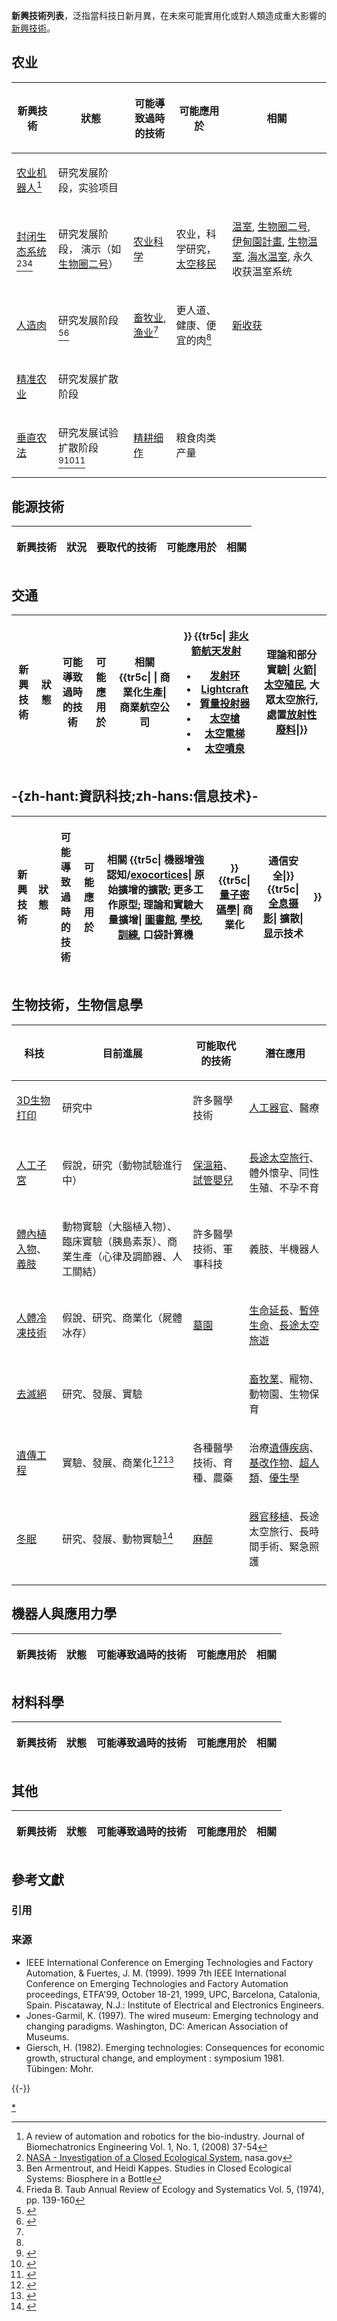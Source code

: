 {{動態列表}}
{{多個問題|
{{expand|time=2013-06-22T12:42:24+00:00}}
{{expert|time=2013-06-22T12:42:24+00:00}}
}}

'''新興技術列表'''，泛指當科技日新月異，在未來可能實用化或對人類造成重大影響的[[新興技術|新興技術]]。

==农业==
{|class="wikitable sortable"
|-
!新興技術!!狀態!!可能導致過時的技術!!可能應用於!!相關
|-
| [[农业机器人|农业机器人]]<ref>A review of automation and robotics for the bio-industry. Journal of Biomechatronics Engineering Vol. 1, No. 1, (2008) 37-54</ref>
| 研究发展阶段，实验项目
| 
|
|
|-
| [[封闭生态系统|封闭生态系统]]<ref>[http://www.nasa.gov/mission_pages/station/research/experiments/528.html NASA - Investigation of a Closed Ecological System.] {{Wayback|url=http://www.nasa.gov/mission_pages/station/research/experiments/528.html |date=20131113165741 }} nasa.gov</ref><ref>Ben Armentrout, and Heidi Kappes. Studies in Closed Ecological Systems: Biosphere in a Bottle</ref><ref>Frieda B. Taub Annual Review of Ecology and Systematics Vol. 5, (1974), pp. 139-160</ref>
|  研究发展阶段， 演示（如[[生物圈二号|生物圈二号]]）
| [[农业科学|农业科学]]
|  农业，科学研究，[[太空移民|太空移民]]
| [[温室|温室]], [[生物圈二号|生物圈二号]], [[伊甸園計畫|伊甸園計畫]], [[生物温室|生物温室]], [[海水温室|海水温室]], 永久收获温室系统
|-
| [[人造肉|人造肉]]
| 研究发展阶段<ref>{{cite news|url=http://www.thetimes.co.uk/tto/health/article1787979.ece|title=Is in vitro meat the future?|accessdate=7 December 2012|publisher=The Times|date=9 May 2008|archive-date=2014-01-10|archive-url=https://web.archive.org/web/20140110203152/http://www.thetimes.co.uk/tto/health/article1787979.ece|dead-url=no}}</ref><ref name=econ25212>{{cite news|url=http://www.economist.com/node/21548147|title=Artificial meat: Hamburger junction|accessdate=3 March 2012|publisher=The Economist|date=25 February 2012|archive-date=2018-01-16|archive-url=https://web.archive.org/web/20180116035900/http://www.economist.com/node/21548147|dead-url=no}}</ref>
| [[畜牧业|畜牧业]], [[捕鱼|渔业]]<ref name=econ25212/>
|  更人道、健康、便宜的肉<ref name=econ25212/>
| [[新收获|新收获]]
|-
| [[精准农业|精准农业]]
|  研究发展扩散阶段
|
|
|
|-
| [[垂直农法|垂直农法]]
|  研究发展试验扩散阶段<ref>{{cite news|url=http://www.economist.com/node/17647627|title=Vertical farming - Does it really stack up?|accessdate=18 November 2011|publisher=Te Economist|date=9 December 2010|archive-date=2018-01-01|archive-url=https://web.archive.org/web/20180101201537/http://www.economist.com/node/17647627|dead-url=no}}</ref><ref>{{cite news|url=http://www.spiegel.de/international/zeitgeist/0,1518,775754,00.html|title=Vertical Farming - Can Urban Agriculture Feed a Hungry World?|accessdate=18 November 2011|publisher=Spiegel|date=22 July 2011|archive-date=2011-11-15|archive-url=https://web.archive.org/web/20111115175456/http://www.spiegel.de/international/zeitgeist/0,1518,775754,00.html|dead-url=no}}</ref><ref>{{cite news|url=http://inhabitat.com/vertical-harvest-of-jackson-hole-will-grow-organic-produce-even-in-the-winter/|title=Vertical Harvest of Jackson Hole Will Grow Organic Produce Even in Winter|accessdate=29 August 2013|publisher=Inhabitat|date=6 June 2012|archive-date=2013-09-22|archive-url=https://web.archive.org/web/20130922145357/http://inhabitat.com/vertical-harvest-of-jackson-hole-will-grow-organic-produce-even-in-the-winter/|dead-url=no}}</ref>
| [[精耕细作|精耕细作]]
|  粮食肉类产量
|
|}

== 能源技術 ==
{| border="1" class="wikitable sortable"
|- 
!新興技術!!狀況!!要取代的技術!!可能應用於!!相關
{{tr5c| [[核聚变|核聚变/核融合]]| 理論與實驗超過50年| [[化石燃料|化石燃料]]、[[可再生能源|可再生能源]]、[[核動力|核裂變]]|發電、太空運輸| [[国际热核聚变实验反应堆|ITER]]、[[國家點火設施|NIF]]、[[文德尔施泰因7-X|W7-X]]、[[先进超导托卡马克实验装置|EAST]]、[[KSTAR|KSTAR]]}}
{{tr5c| [[生質燃料|生質燃料]]| 擴散| [[化石燃料|化石燃料]]| 能源儲存，特別是交通運輸| }}
{{tr5c| [[氫經濟|氫經濟]]| 擴散（氫燃料電池）；以理論和實驗減低成本| 其它能源儲存技術（[[電化電池|常規電池]]、[[化石燃料|化石燃料]]）| 能源儲存|}}
{{tr5c| [[纳米线电池|纳米线电池]]| 工作原型中| 其它能源儲存技術（[[氫經濟|氫]]、[[電化電池|常規電池]]及在某些情況下的[[化石燃料|化石燃料]]）| 手提電腦、手機及大容量的[[電動車|電動車]]。為[[電網|電網]]存儲電力|}}
{{tr5c| [[双电层电容器|双电层电容器]]| 擴散及持續開發中| [[電化電池|常規電池]]| [[再生制動|再生制動]]；一般的快速充電，更持久、更靈活或綠色儲能技術|}}
{{tr5c| [[无线能量传输|无线能量传输]]| 工作原型中／擴散及短距離消費產品| [[电池|电池]]| 無線供電設備（手提電腦及手機等）| [[WiTricity|WiTricity]]、[[共振能量傳輸|共振能量傳輸]]}}
|}

== 交通 ==
{| border="1" class="wikitable sortable"
|- 
!新興技術!!狀態!!可能導致過時的技術!!可能應用於!!相關
{{tr5c| [[電動車|電動車]]| 小型生產, 基礎設施投資| [[内燃机|内燃机]],作行車動力之用的[[石油產品|石油產品]]| [[可持續運輸|可持續運輸]]| [[雪佛蘭伏特|雪佛蘭伏特]], [[Better_Place|Better Place]], [[Riversimple|Riversimple]], [[特斯拉汽車|特斯拉汽車]], [[Nissan_Leaf|Nissan Leaf]]}}
{{tr5c| [[個人快速運輸系統|個人快速運輸系統]]| 工作原型中| 傳統鐵路/巴士的[[公共交通|公共交通]]; 減少一人一車的需要| [[可持續運輸|可持續運輸]]| }}
{{tr5c| {{le|個人航空器|Personal air vehicle}}| 商業化生產|商業航空公司||}}
{{tr5c| [[预冷喷气发动机|预冷喷气发动机]]| 實驗室驗證預冷器| 亚音速喷气发动机|高速及長途的空中或太空旅行|[[Reaction_Engines_A2|Reaction Engines A2]], [[Reaction_Engines_Skylon|Reaction Engines Skylon]], [[ATREX|ATREX]]}}
{{tr5c| [[超燃冲压发动机|超燃冲压发动机]]| 工作原型中| [[超高音速|超高音速]][[喷气发动机|喷气发动机]], [[火箭發動機|火箭發動機]]| 高速的空中旅行|}}
{{tr5c| [[非火箭航天发射|非火箭航天发射]]
* [[发射环|发射环]]
* [[Lightcraft|Lightcraft]]
* [[質量投射器|質量投射器]]
* [[太空槍|太空槍]]
* [[太空電梯|太空電梯]]
* [[太空噴泉|太空噴泉]]
| 理論和部分實驗| [[火箭|火箭]]| [[太空殖民|太空殖民]], 大眾太空旅行, 處置[[放射性廢料|放射性廢料]]|}}
|}

== -{zh-hant:資訊科技;zh-hans:信息技术}- ==
{| border="1" class="wikitable sortable"
|- 
!新興技術!!狀態!!可能導致過時的技術!!可能應用於!!相關
{{tr5c| [[人工智能|人工智能]]| 理論和實驗; 有限的專業領域應用|人類決策, 分析等| 創建智能機器| 人工智能的应用}}
{{tr5c| [[5G|5G]]通訊| 擴散| [[4G|4G]]，[[LTE|LTE]]| [[普適計算|普適計算]]| [[手機寬頻|手機寬頻]], [[手機電視|手機電視]], [[互動電視|互動電視]], [[3D立體電視|3D-TV]]}}
{{tr5c| [[區塊鏈|區塊鏈]]| [[加密電子貨幣|加密電子貨幣]]、無法刪改的[[去中心化|去中心化]][[資料庫|資料庫]]系統|傳統金融科技、傳統資料庫系統| 用此技術創建新的電子貨幣。除電子貨幣外，也可創建公開透明或私密、安全、不可刪改的資料庫。會計、金融、物流系統、貨物管理系統、注冊系統均可能有用。| 區塊鏈的应用, [[加密電子貨幣|加密電子貨幣]], 分散式記帳系統, 去中心化記帳系統, [[資訊安全|資訊安全]]}}
{{tr5c| [[机器翻译|机器翻译]]| 樣品及研究中| 人手[[自然語言|自然語言]]翻譯, 誤解非關鍵的字和語言變得[[形式化|形式化]]| 更簡單的跨文化交際|}}
{{tr5c| [[机器视觉|机器视觉]]| 樣品及研究中| 生物視覺,  人類的視覺感知| [[生物計量學|計量]]及控制過程(如[[無人車|無人車]]及[[自动导向搬运车|自动导向搬运车]]), 檢測事件(如[[監控|監控]]), 交互(如[[人機交互|人機交互]]), [[機械人視覺|機械人視覺]]| [[计算机视觉|计算机视觉]], [[模式識別|模式識別]], [[數位影像處理|數位影像處理]]}}
{{tr5c| 機器增強認知/[[exocortex|exocortices]]| 原始擴增的擴散; 更多工作原型; 理論和實驗大量擴增| [[圖書館|圖書館]], [[學校|學校]], [[訓練|訓練]], 口袋計算機||}}
{{tr5c| [[语义网|语义网]] 或 [[問答系統|回答機器]]| 樣品及研究中, 如 | [[搜索引擎|搜索引擎]]| |}}
{{tr5c| [[通用图形处理器|通用图形处理器]]| 非標準化方法的擴散| [[中央處理器|CPU]]的一些特殊應用| |}}
{{tr5c| [[固态硬盘|固态硬盘]]| 商業化| [[硬盘|硬盘]]| 不易破碎, 低質量(更輕的laptop comput和便攜式電子產品), 更快, 更靜, 低耗電存儲|}}
{{tr5c| [[三維光學數據存儲|三維光學數據存儲]] 或 [[全息存储|全息存储]]| 樣品及研究中| 所有其他[[光學數據存儲|光學數據存儲]]解決方案, [[磁帶數據存儲|磁帶數據存儲]], 及其它[[大容量存儲|大容量存儲]]設備| 以住的存儲和存檔的數據被擦除| Holographic Disc Ultra HD ,Sony及其它大型公司對這技術感興趣}}
{{tr5c| [[自旋電子學|自旋電子學]]| 工作原型中| 機械磁性[[固態硬盤|固態硬盤]]| 數據存儲| [[MRAM|MRAM]]}}
{{tr5c| [[光学计算机|光学计算机]]| 理論及實驗 - 部分集成電路的部件已經開發成功| 許多集成電路和其它電子設備| 更小, 更快, 更低耗電|}}
{{tr5c| [[量子计算机|量子计算机]]| 理論及實驗| [[计算机|计算机]], [[光学计算机|光学计算机]]| 對於部分的問題有更快的计算, 如化學模型, 新材料的編程性能, [[高溫超導體|高溫超導體]]及[[超流體|超流體]]的理論|}}
{{tr5c| [[量子密碼學|量子密碼學]]| 商業化|| 通信安全|}}
{{tr5c| [[無線通信|無線通信]]| 擴散| [[有線通信|有線通信]]| 無處不在的網絡連接|}}
{{tr5c| [[無螢幕顯示|無螢幕顯示]]| 理論及實驗| [[顯示器|顯示器]]| [[擴增實境|擴增實境]], [[虛擬現實|虛擬現實]]| [[虛擬現實顯示|虛擬現實顯示]], [[自動適應光學|自動適應光學]]}}
{{tr5c| [[三維顯示|三維顯示]]| 理論及實驗, 商業化| [[阴极射线管|CRT]], [[液晶顯示器|LCD]], 及其它顯示技術| [[電視|電視]], [[介面_(資訊科技)|電腦介面]], [[電影院a|電影院a]]| [[Autostereoscopy|Autostereoscopic display]], [[Stereoscopy|stereoscopic display]], [[volumetric_display|volumetric display]], [[全息顯示|全息顯示]], [[任天堂3DS|任天堂3DS]]}}
{{tr5c| [[有机发光半导体|有机发光半导体]]| 首部OLED TV於2008年發佈, Sony XEL-1| [[液晶顯示器|LCD]]及負離子顯示| 顯示器; 燈光| [[显示技术的比较|显示技术的比较]]}}
{{tr5c| [[干涉調製顯示|干涉調製顯示]]| 商業化及開發中| [[阴极射线管|阴极射线管]], [[液晶顯示器|LCD]], 等離子電視, [[電子紙|電子紙]]及其他相關科技| 不發光的顯示器在所有顯示技術中有有快速反應時間及最逼真的色彩| [[干涉調製顯示器|干涉調製顯示器]], [[显示技术的比较|显示技术的比较]]}}
{{tr5c| [[雷射顯示|雷射顯示]]| 首部雷射電視於2008年發佈, Mitsubishi LaserVue TV| [[液晶顯示器|LCD]]及等離子電視| 顯示器具有非常廣泛的[[色域|色域]]| [[雷射電視|雷射電視]], [[显示技术的比较|显示技术的比较]]}}
{{tr5c| [[Phased_array_optics|Phased array optics]]| 理論| 商業化的[[顯示設備|顯示設備]](如[[電視|電視]])| 大規模生產的三維圖像|}}
{{tr5c| [[全息摄影|全息摄影]]| 擴散| 显示技术||}}
{{tr5c| [[憶阻器|憶阻器]]| 即將上市| 部分目前的[[集成電路|集成電路]], 大部分其它電子設備| 更小, 更快, 低耗電存儲, [[模拟集成电路|模拟集成电路]], [[人工智能|人工智能]]|3D XPoint memory}}
{{tr5c| [[立體打印|立體打印]]| 商業化生產中| | 快速原型和生產, 打印對象不僅限於塑料, 包括多種材料, 有可能成為顯著的個人消費定制產品| [[RepRap|RepRap项目]]}}
{{tr5c| [[Thermal_copper_pillar_bump|Thermal copper pillar bump]]| 分立器中的工作原型| 傳統的散熱解決方案, [[散熱片|散熱片]], bulk thermoelectrics| 電路冷卻; 微流體驅動器; 小型電熱發電設備| }}
{{tr5c| [[浸入式虛擬現實|浸入式虛擬現實]]| 商業化擴散中| 共识现实| 一個人造環境中，用戶感覺就像他們沉浸在現實中| [[浸入式技術|浸入式技術]], [[simulated_reality|simulated reality]], [[全息成像台|全息成像台]] (虛構)}}
|}


== 生物技術，生物信息學 ==
<!--
如欲添加項目，格式如下：

|-
| 科技名稱
| 目前進展
| 可能取代的技術
| 潛在應用

-->
{|class="wikitable sortable"
|-
! 科技
! 目前進展
! 可能取代的技術
! 潛在應用
|-
|  [[3D生物打印|3D生物打印]]
|  研究中
|  許多醫學技術
|  [[人工器官|人工器官]]、醫療
|-
|-
|  [[人工子宮|人工子宮]]
|  假說，研究（動物試驗進行中）
| [[保溫箱|保溫箱]]、[[試管嬰兒|試管嬰兒]]
|  [[太空旅行|長途太空旅行]]、體外懷孕、同性生殖、不孕不育
|-
|  [[體內植入物|體內植入物]]、[[義肢|義肢]]
|  動物實驗（大腦植入物）、臨床實驗（胰島素泵）、商業生產（心律及調節器、人工關結）
|  許多醫學技術、軍事科技
|  義肢、半機器人
|-
|  [[人體冷凍技術|人體冷凍技術]]
|  假說、研究、商業化（屍體冰存）
| [[墓園|墓園]]
| [[生命延長|生命延長]]、[[暫停生命|暫停生命]]、[[太空旅行|長途太空旅遊]]
|-
|  [[去滅絕|去滅絕]]
|  研究、發展、實驗
| 
|  [[畜牧業|畜牧業]]、寵物、動物園、生物保育
|-
|  [[遺傳工程|遺傳工程]]
|  實驗、發展、商業化<ref>{{cite news|url=http://www.independent.co.uk/news/science/a-giant-leap-into-the-unknown-gm-salmon-that-grows-and-grows-2085856.html|title=A giant leap into the unknown: GM salmon that grows and grows|accessdate=5 May 2011|publisher=The Independent|date=22 September 2010|archive-date=2020-12-06|archive-url=https://web.archive.org/web/20201206212051/https://www.independent.co.uk/news/science/a-giant-leap-into-the-unknown-gm-salmon-that-grows-and-grows-2085856.html|dead-url=no}}</ref><ref>{{cite news|url=http://www.telegraph.co.uk/health/8720207/Gene-therapy-is-cure-for-boy-in-the-bubble-syndrome.html|title=Gene therapy is cure for 'boy in the bubble' syndrome|accessdate=18 November 2011|publisher=The Telegraph|date=24 August 2011|archive-date=2014-10-14|archive-url=https://web.archive.org/web/20141014112308/http://www.telegraph.co.uk/health/8720207/Gene-therapy-is-cure-for-boy-in-the-bubble-syndrome.html|dead-url=no}}</ref>
|  各種醫學技術、育種、農藥
|  治療[[遺傳疾病|遺傳疾病]]、[[基改作物|基改作物]]、[[超人類|超人類]]、[[優生學|優生學]]
|-
|  [[冬眠|冬眠]]
|  研究、發展、動物實驗<ref>{{cite news|url=http://www.telegraph.co.uk/health/healthnews/8024991/Patients-to-be-frozen-into-state-of-suspended-animation-for-surgery.html|title=Patients to be frozen into state of suspended animation for surgery|accessdate=21 April 2011|publisher=The Telegraph|date=26 September 2010|archive-date=2014-12-28|archive-url=https://web.archive.org/web/20141228083803/http://www.telegraph.co.uk/health/healthnews/8024991/Patients-to-be-frozen-into-state-of-suspended-animation-for-surgery.html|dead-url=no}}</ref>
|  [[麻醉|麻醉]]
|  [[器官移植|器官移植]]、長途太空旅行、長時間手術、緊急照護
|-
|}

== 機器人與應用力學 ==
{| border="1" class="wikitable sortable"
|- 
!新興技術!!狀態!!可能導致過時的技術!!可能應用於!!相關
{{tr5c| [[Swarm_robotics|Swarm robotics]]| 理論與實驗| [[分佈式計算|分佈式計算]]| [[自主建設|自主建設]], [[空間建設|空間建設]]|}}
{{tr5c| [[分子納米技術|分子納米技術]], [[納米機器人|納米機器人]]| 理論與實驗| 小產品和部件| |}}
{{tr5c| [[動力服|動力服]]| 原型和擴散, 研究和開發, 商業化 <ref>{{cite web|publisher=Scientific American|author=Christopher Mims|title=Exoskeletons Give New Life to Legs|url=http://www.sciam.com/article.cfm?id=honda-exoskeleton-assist-devices|year=2009|accessdate=2009-04-21|archive-date=2020-10-04|archive-url=https://web.archive.org/web/20201004180549/https://www.scientificamerican.com/article/honda-exoskeleton-assist-devices/|dead-url=no}}</ref>| 電動輪椅車, 起重機| 举起重物, 癱瘓,肌肉相關疾病,戰爭,建設|}}
{{tr5c| [[Hi_MEMS|Hi MEMS]]| 樣機, 研究和開發 <ref>{{Cite web |url=http://www.technologyreview.com/computing/22039/ |title=存档副本 |access-date=2010-02-24 |archive-date=2012-05-05 |archive-url=https://web.archive.org/web/20120505014534/http://www.technologyreview.com/computing/22039/ }}</ref>| 國防研究, Biorobotics| 隱形機器人,自主防禦系統|}}
|}

== 材料科學 ==
{| border="1" class="wikitable sortable"
|- 
!新興技術!!狀態!!可能導致過時的技術!!可能應用於!!相關
{{tr5c| [[高溫超導|高溫超導]]| 低溫接收機前端 (CRFE) {{tsl|en|RF and microwave filter|無線電頻率和微波濾波器}}系統的移動電話基站; 在[[乾冰|乾冰]]中的工作原型; 理論與實驗在更高溫中| 銅線| 無損失導體, 無摩擦軸承, 磁懸浮, 無損大容量蓄電池, 電動車|}}
{{tr5c| [[超流體|高溫超流]]| 超流陀螺儀已經存在，但需在非常低的溫度下工作| 機械[[陀螺儀|陀螺儀]]| 高精度重力測量, 導航和機動設備。 潛在制度產生[[重力磁性|重力磁場]]的設備, 無摩擦的機械設備|}}
{{tr5c| [[納米材料|納米材料]]: [[納米碳管|納米碳管]]| 擴散, 理論, 偶爾在使用中和實驗| [[鋼|鋼]]和[[鋁|鋁]]的結構| 更強,更輕,更智能的材料, [[太空電梯|太空電梯]]|}}
{{tr5c| [[超材料|超材料]]| 擴散| 傳統[[光學|光學]]| [[顯微鏡|顯微鏡]], 相機, [[隱形裝置|隱形裝置]]|}}
{{tr5c| [[石墨烯|石墨烯]]|研究|傳統電池,傳統積體電路|新電池技術,導熱材料,電晶體等|}}
{{tr5c| [[自我修復材料|自我修復材料]]| 實驗演示| 大部分[[複合材料|複合材料]]| 自我健康監測, 自我癒合, 變形|}}
{{tr5c| [[可編程物質|可編程物質]]| 理論與實驗| [[鍍膜|鍍膜]], [[催化劑|催化劑]]| {{tsl|en|Claytronics|Claytronics}}, [[合成生物學|合成生物學]]|}}
{{tr5c| [[量子點|量子點]]| 研究與實驗, 工作原型| LCD, LED| [[量子點激光|量子點激光]]的未來可結合使用可編程物質在顯示技術中 (電視, 投影機), 光學數據通信 (高速數據傳輸), 醫學 (激光手術刀)|}}
|}

== 其他 ==
{| border="1" class="wikitable sortable"
|- 
!新興技術!!狀態!!可能導致過時的技術!!可能應用於!!相關
{{tr5c| [[發光二極管照明|LED照明]]| 擴散| 白熾燈和熒光燈| 照明|}}
{{tr5c| [[力場|力場]]| 理論與實驗| 盔甲| 軍事與執法,太空旅行| {{tsl|en|Plasma window|Plasma window}}}}
|}

== 參考文獻 ==
=== 引用 ===
{{Reflist|2}}

=== 来源 ===
* IEEE International Conference on Emerging Technologies and Factory Automation, & Fuertes, J. M. (1999). 1999 7th IEEE International Conference on Emerging Technologies and Factory Automation proceedings, ETFA'99, October 18-21, 1999, UPC, Barcelona, Catalonia, Spain. Piscataway, N.J.: Institute of Electrical and Electronics Engineers.
* Jones-Garmil, K. (1997). The wired museum: Emerging technology and changing paradigms. Washington, DC: American Association of Museums.
* Giersch, H. (1982). Emerging technologies: Consequences for economic growth, structural change, and employment : symposium 1981. Tübingen: Mohr.

{{-}}
{{技术}}
{{新兴技术}}

[[Category:新興技術|*]]